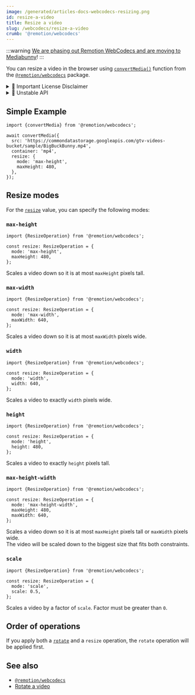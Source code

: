 ```yaml
---
image: /generated/articles-docs-webcodecs-resizing.png
id: resize-a-video
title: Resize a video
slug: /webcodecs/resize-a-video
crumb: '@remotion/webcodecs'
---
```


:::warning
[We are phasing out Remotion WebCodecs and are moving to Mediabunny](/blog/mediabunny)!
:::

You can resize a video in the browser using [`convertMedia()`](/docs/webcodecs/convert-media) function from the [`@remotion/webcodecs`](/docs/webcodecs) package.


<details>
  <summary>💼 Important License Disclaimer</summary>
  <LicenseDisclaimer />
</details>

<details>
  <summary>🚧 Unstable API</summary>
  <UnstableDisclaimer />
</details>

## Simple Example

```tsx twoslash title="Scale a video down to 480p"
import {convertMedia} from '@remotion/webcodecs';

await convertMedia({
  src: 'https://commondatastorage.googleapis.com/gtv-videos-bucket/sample/BigBuckBunny.mp4',
  container: 'mp4',
  resize: {
    mode: 'max-height',
    maxHeight: 480,
  },
});
```

## Resize modes

For the [`resize`](/docs/webcodecs/convert-media#resize) value, you can specify the following modes:

### `max-height`

```tsx twoslash title="Scale a video down to 480p"
import {ResizeOperation} from '@remotion/webcodecs';

const resize: ResizeOperation = {
  mode: 'max-height',
  maxHeight: 480,
};
```

Scales a video down so it is at most `maxHeight` pixels tall.

### `max-width`

```tsx twoslash title="Scale a video down to 640 pixels wide"
import {ResizeOperation} from '@remotion/webcodecs';

const resize: ResizeOperation = {
  mode: 'max-width',
  maxWidth: 640,
};
```

Scales a video down so it is at most `maxWidth` pixels wide.

### `width`

```tsx twoslash title="Scale a video to 640 pixels wide"
import {ResizeOperation} from '@remotion/webcodecs';

const resize: ResizeOperation = {
  mode: 'width',
  width: 640,
};
```

Scales a video to exactly `width` pixels wide.

### `height`

```tsx twoslash title="Scale a video to 480 pixels tall"
import {ResizeOperation} from '@remotion/webcodecs';

const resize: ResizeOperation = {
  mode: 'height',
  height: 480,
};
```

Scales a video to exactly `height` pixels tall.

### `max-height-width`

```tsx twoslash title="Scale a video down to 480px height or 640 pixels width"
import {ResizeOperation} from '@remotion/webcodecs';

const resize: ResizeOperation = {
  mode: 'max-height-width',
  maxHeight: 480,
  maxWidth: 640,
};
```

Scales a video down so it is at most `maxHeight` pixels tall or `maxWidth` pixels wide.  
The video will be scaled down to the biggest size that fits both constraints.

### `scale`

```tsx twoslash title="Scale a video to 50%"
import {ResizeOperation} from '@remotion/webcodecs';

const resize: ResizeOperation = {
  mode: 'scale',
  scale: 0.5,
};
```

Scales a video by a factor of `scale`. Factor must be greater than `0`.

## Order of operations

If you apply both a [`rotate`](/docs/webcodecs/rotate-a-video) and a `resize` operation, the `rotate` operation will be applied first.

## See also

- [`@remotion/webcodecs`](/docs/webcodecs)
- [Rotate a video](/docs/webcodecs/rotate-a-video)

